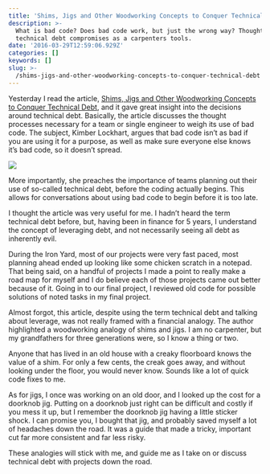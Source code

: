 ```yaml
---
title: 'Shims, Jigs and Other Woodworking Concepts to Conquer Technical Debt'
description: >-
  What is bad code? Does bad code work, but just the wrong way? Thoughts on
  technical debt compromises as a carpenters tools.
date: '2016-03-29T12:59:06.929Z'
categories: []
keywords: []
slug: >-
  /shims-jigs-and-other-woodworking-concepts-to-conquer-technical-debt
---
```


Yesterday I read the article, [Shims, Jigs and Other Woodworking Concepts to Conquer Technical Debt](http://firstround.com/review/shims-jigs-and-other-woodworking-concepts-to-conquer-technical-debt/), and it gave great insight into the decisions around technical debt. Basically, the article discusses the thought processes necessary for a team or single engineer to weigh its use of bad code. The subject, Kimber Lockhart, argues that bad code isn’t as bad if you are using it for a purpose, as well as make sure everyone else knows it’s bad code, so it doesn’t spread.

![](img/1__zan3VuhgoqI5W0lmCPMUCQ.jpeg)

More importantly, she preaches the importance of teams planning out their use of so-called technical debt, before the coding actually begins. This allows for conversations about using bad code to begin before it is too late.

I thought the article was very useful for me. I hadn’t heard the term technical debt before, but, having been in finance for 5 years, I understand the concept of leveraging debt, and not necessarily seeing all debt as inherently evil.

During the Iron Yard, most of our projects were very fast paced, most planning ahead ended up looking like some chicken scratch in a notepad. That being said, on a handful of projects I made a point to really make a road map for myself and I do believe each of those projects came out better because of it. Going in to our final project, I reviewed old code for possible solutions of noted tasks in my final project.

Almost forgot, this article, despite using the term technical debt and talking about leverage, was not really framed with a financial analogy. The author highlighted a woodworking analogy of shims and jigs. I am no carpenter, but my grandfathers for three generations were, so I know a thing or two.

Anyone that has lived in an old house with a creaky floorboard knows the value of a shim. For only a few cents, the creak goes away, and without looking under the floor, you would never know. Sounds like a lot of quick code fixes to me.

As for jigs, I once was working on an old door, and I looked up the cost for a doorknob jig. Putting on a doorknob just right can be difficult and costly if you mess it up, but I remember the doorknob jig having a little sticker shock. I can promise you, I bought that jig, and probably saved myself a lot of headaches down the road. It was a guide that made a tricky, important cut far more consistent and far less risky.

These analogies will stick with me, and guide me as I take on or discuss technical debt with projects down the road.